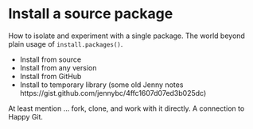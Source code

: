 # Install a source package

How to isolate and experiment with a single package. The world beyond plain usage of `install.packages()`.

  * Install from source
  * Install from any version
  * Install from GitHub
  * Install to temporary library (some old Jenny notes https://gist.github.com/jennybc/4ffc1607d07ed3b025dc)
  
At least mention ... fork, clone, and work with it directly. A connection to Happy Git.

